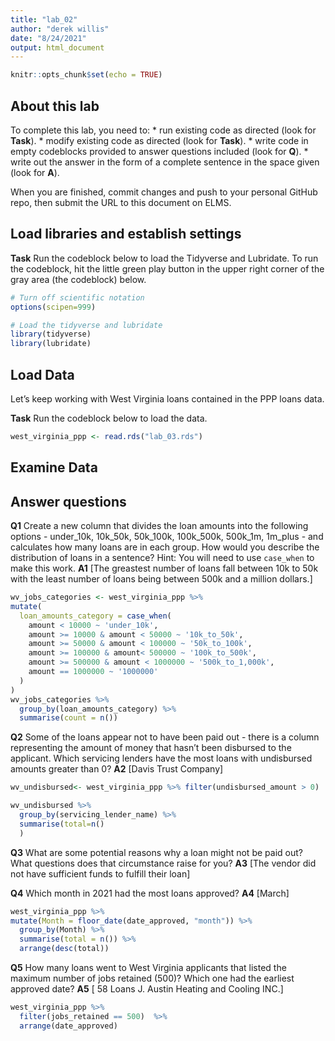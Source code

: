 ```yaml
---
title: "lab_02"
author: "derek willis"
date: "8/24/2021"
output: html_document
---
```


```r
knitr::opts_chunk$set(echo = TRUE)
```

## About this lab

To complete this lab, you need to:
* run existing code as directed (look for **Task**).
* modify existing code as directed (look for **Task**).
* write code in empty codeblocks provided to answer questions included (look for **Q**).
* write out the answer in the form of a complete sentence in the space given (look for **A**).

When you are finished, commit changes and push to your personal GitHub repo, then submit the URL to this document on ELMS.

## Load libraries and establish settings

**Task** Run the codeblock below to load the Tidyverse and Lubridate. To run the codeblock, hit the little green play button in the upper right corner of the gray area (the codeblock) below.

```r
# Turn off scientific notation
options(scipen=999)

# Load the tidyverse and lubridate
library(tidyverse)
library(lubridate)
```

## Load Data

Let's keep working with West Virginia loans contained in the PPP loans data.  

**Task** Run the codeblock below to load the data.

```r
west_virginia_ppp <- read.rds("lab_03.rds")
```

## Examine Data

## Answer questions

**Q1** Create a new column that divides the loan amounts into the following options - under_10k, 10k_50k, 50k_100k, 100k_500k, 500k_1m, 1m_plus - and calculates how many loans are in each group. How would you describe the distribution of loans in a sentence?
Hint: You will need to use `case_when` to make this work.
**A1** [The greastest number of loans fall between 10k to 50k with the least number of loans being between 500k and a million dollars.]

```r
wv_jobs_categories <- west_virginia_ppp %>%
mutate(
  loan_amounts_category = case_when(
    amount < 10000 ~ 'under_10k',
    amount >= 10000 & amount < 50000 ~ '10k_to_50k',
    amount >= 50000 & amount < 100000 ~ '50k_to_100k',
    amount >= 100000 & amount< 500000 ~ '100k_to_500k',
    amount >= 500000 & amount < 1000000 ~ '500k_to_1,000k',
    amount == 1000000 ~ '1000000'
  )
)
wv_jobs_categories %>%
  group_by(loan_amounts_category) %>%
  summarise(count = n())
```

**Q2** Some of the loans appear not to have been paid out - there is a column representing the amount of money that hasn't been disbursed to the applicant. Which servicing lenders have the most loans with undisbursed amounts greater than 0?
**A2** [Davis Trust Company]

```r
wv_undisbursed<- west_virginia_ppp %>% filter(undisbursed_amount > 0)

wv_undisbursed %>% 
  group_by(servicing_lender_name) %>% 
  summarise(total=n()
  )
```

**Q3** What are some potential reasons why a loan might not be paid out? What questions does that circumstance raise for you?
**A3** [The vendor did not have sufficient funds to fulfill their loan]


**Q4** Which month in 2021 had the most loans approved?
**A4** [March]

```r
west_virginia_ppp %>%
mutate(Month = floor_date(date_approved, "month")) %>%
  group_by(Month) %>%
  summarise(total = n()) %>%
  arrange(desc(total))

```

**Q5** How many loans went to West Virginia applicants that listed the maximum number of jobs retained (500)? Which one had the earliest approved date?
**A5** [ 58 Loans
J. Austin Heating and Cooling INC.]

```r
west_virginia_ppp %>%
  filter(jobs_retained == 500)  %>%
  arrange(date_approved)

```
